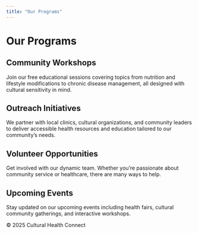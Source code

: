 ```yaml
---
title: "Our Programs"
---
```


<div class="container">
  <h1>Our Programs</h1>
  
  <h2>Community Workshops</h2>
  <p>
    Join our free educational sessions covering topics from nutrition and lifestyle modifications to chronic disease management, all designed with cultural sensitivity in mind.
  </p>
  
  <h2>Outreach Initiatives</h2>
  <p>
    We partner with local clinics, cultural organizations, and community leaders to deliver accessible health resources and education tailored to our community’s needs.
  </p>
  
  <h2>Volunteer Opportunities</h2>
  <p>
    Get involved with our dynamic team. Whether you’re passionate about community service or healthcare, there are many ways to help.
  </p>
  
  <h2>Upcoming Events</h2>
  <p>
    Stay updated on our upcoming events including health fairs, cultural community gatherings, and interactive workshops.
  </p>
</div>

<footer>
  © 2025 Cultural Health Connect
</footer>
